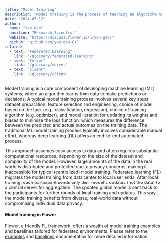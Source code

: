 ```yaml
---
title: "Model Training"
description: "Model training is the process of teaching an algorithm to learn from data to make predictions or decisions."
date: "2024-07-12"
author:
  name: "Yan Gao"
  position: "Research Scientist"
  website: "https://discuss.flower.ai/u/yan-gao/"
  github: "github.com/yan-gao-GY"
related:
  - text: "Federated Learning"
    link: "/glossary/federated-learning"
  - text: "Server"
    link: "/glossary/server"
  - text: "Client"
    link: "/glossary/client"
---
```


Model training is a core component of developing machine learning (ML) systems, where an algorithm learns from data to make predictions or decisions. A typical model training process involves several key steps: dataset preparation, feature selection and engineering, choice of model based on the task (e.g., classification, regression), choice of training algorithm (e.g. optimizer), and model iteration for updating its weights and biases to minimize the loss function, which measures the difference between the predicted and actual outcomes on the training data. The traditional ML model training process typically involves considerable manual effort, whereas deep learning (DL) offers an end-to-end automated process.

This approach assumes easy access to data and often requires substantial computational resources, depending on the size of the dataset and complexity of the model. However, large amounts of the data in the real world is distributed and protected due to privacy concerns, making it inaccessible for typical (centralized) model training. Federated learning (FL) migrates the model training from data center to local user ends. After local training, each participant sends only their model's updates (not the data) to a central server for aggregation. The updated global model is sent back to the participants for further rounds of local training and updates. This way, the model training benefits from diverse, real-world data without compromising individual data privacy.

#### Model training in Flower
Flower, a friendly FL framework, offers a wealth of model training examples and baselines tailored for federated environments. Please refer to the [examples](https://flower.ai/docs/examples/) and [baselines](https://flower.ai/docs/baselines/) documentation for more detailed information.
